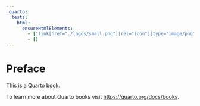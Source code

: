 ```yaml
---
_quarto:
  tests:
    html:
      ensureHtmlElements:
        - ['link[href="./logos/small.png"][rel="icon"][type="image/png"]']
        - []
---
```


# Preface {.unnumbered}

This is a Quarto book.

To learn more about Quarto books visit <https://quarto.org/docs/books>.
